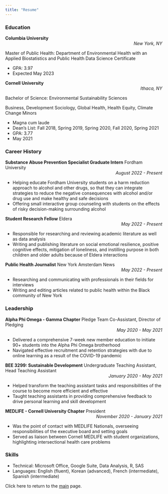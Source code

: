```yaml
---
title: "Resume"
---
```



### Education

**Columbia University** <div style="text-align: right"> *New York, NY* </div>

Master of Public Health: Department of Environmental Health with an Applied Biostatistics and Public Health Data Science Certificate

- GPA: 3.97
- Expected May 2023

**Cornell University** <div style="text-align: right"> *Ithaca, NY* </div>

Bachelor of Science: Environmental Sustainability Sciences

Business, Development Sociology, Global Health, Health Equity, Climate Change Minors

- Magna cum laude
- Dean's List: Fall 2018, Spring 2019, Spring 2020, Fall 2020, Spring 2021
- GPA: 3.77
- May 2021


### Career History

**Substance Abuse Prevention Specialist Graduate Intern**
Fordham University <div style="text-align: right"> *August 2022 - Present* </div> 

- Helping educate Fordham University students on a harm reduction approach to alcohol and other drugs, so that they can integrate strategies to reduce the negative consequences with alcohol and/or drug use and make healthy and safe decisions
-	Offering small interactive group counseling with students on the effects of risky decision-making surrounding alcohol 

**Student Research Fellow**
Eldera <div style="text-align: right"> *May 2022 - Present* </div>

-	Responsible for researching and reviewing academic literature as well as data analysis
-	Writing and publishing literature on social emotional resilience, positive cognitive effects, mitigation of loneliness, and instilling purpose in both children and older adults because of Eldera interactions


**Public Health Journalist**
New York Amsterdam News <div style="text-align: right"> *May 2022 - Present* </div>

-	Researching and communicating with professionals in their fields for interviews
-	Writing and editing articles related to public health within the Black community of New York

### Leadership

**Alpha Phi Omega - Gamma Chapter**
Pledge Team Co-Assistant, Director of Pledging <div style="text-align: right"> *May 2020 - May 2021* </div>
-	Delivered a comprehensive 7-week new member education to initiate 90+ students into the Alpha Phi Omega brotherhood
-	Navigated effective recruitment and retention strategies with due to online learning as a result of the COVID-19 pandemic

**BEE 3299: Sustainable Development**
Undergraduate Teaching Assistant, Head Teaching Assistant <div style="text-align: right"> *January 2020 - May 2021* </div>
-	Helped transform the teaching assistant tasks and responsibilities of the course to become more efficient and effective
-	Taught teaching assistants in providing comprehensive feedback to drive personal learning and skill development

**MEDLIFE - Cornell University Chapter**
President <div style="text-align: right"> *November 2020 - January 2021* </div>
-	Was the point of contact with MEDLIFE Nationals, overseeing responsibilities of the executive board and setting goals 
-	Served as liaison between Cornell MEDLIFE with student organizations, highlighting intersectional health care problems

### Skills
-	Technical: Microsoft Office, Google Suite, Data Analysis, R, SAS
-	Languages: English (fluent), Korean (advanced), French (intermediate), Spanish (intermediate)


Click here to return to the [main](index.html) page.